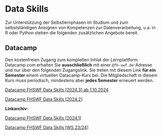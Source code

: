 # Data Skills

Zur Unterstützung der Selbstlernphasen im Studium und zum selbstständigen Aneignen von Kompetenzen zur Datenverarbeitung, u.a. in R oder Python stehen die folgenden zusätzlichen Angebote bereit. 

## Datacamp 

Den kostenfreien Zugang zum kompletten Inhlat der Lernplattform Datacamp.com erhalten Sie  **ausschließlich** mit einer `@fh-swf.de`-Adresse und nur über den folgenden Zugangslink. Sie treten mit diesem Link **für ein Semester** einem virtuellen Datacamp-Kurs bei. Die Mitgliedschaft in diesem Kurs muss periodisch, mindestens aber **jedes Semester** erneuert werden.

[Datacamp FHSWF Data Skills [2024.3] ab 1.10.2024](https://www.datacamp.com/groups/shared_links/2f9432b74122909ba112d7d38f726b96fdba7f9eb259b01705067901d20d3708)

[Datacamp FHSWF Data Skills [2024.2]](https://www.datacamp.com/groups/shared_links/d99089d8e55deb10303c72e84b6bc6da210e078de62f08f06b7f06fb5b54a983) 

**Linkarchiv:**

[Datacamp FHSWF Data Skills [2024.1]](https://www.datacamp.com/groups/shared_links/b1e43009ccc9440de4d563f7b823699de3180b2b42098b0bd6a3f88c839fd157) 

[Datacamp FHSWF Data Skills [WS 23/24]](https://www.datacamp.com/groups/shared_links/7c11de154f88ef1379261fd86cd4a0bd636b96d504ba807297976cfe511fce19)


